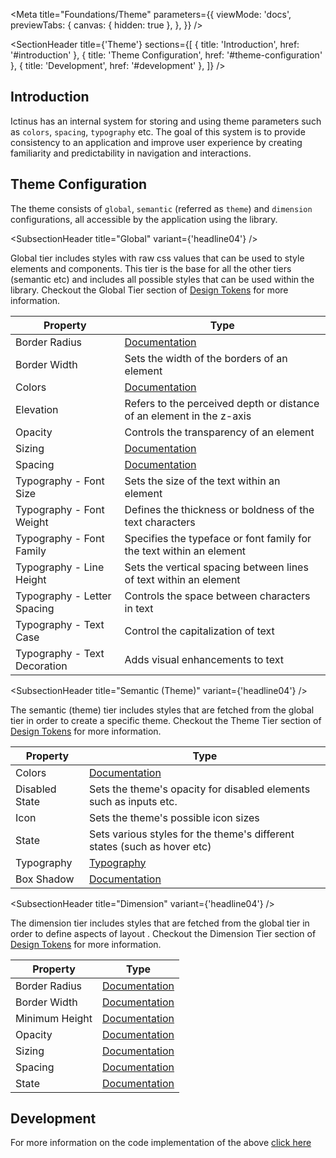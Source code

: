 
<Meta
  title="Foundations/Theme"
  parameters={{
    viewMode: 'docs',
    previewTabs: {
      canvas: { hidden: true },
    },
  }}
/>

<SectionHeader
  title={'Theme'}
  sections={[
    { title: 'Introduction', href: '#introduction' },
    { title: 'Theme Configuration', href: '#theme-configuration' },
    { title: 'Development', href: '#development' },
  ]}
/>

## Introduction

Ictinus has an internal system for storing and using theme parameters such as `colors`, `spacing`, `typography` etc. The goal of this system is to provide consistency to an application and improve user experience by creating familiarity and predictability in navigation and interactions.

## Theme Configuration

The theme consists of `global`, `semantic` (referred as `theme`) and `dimension` configurations, all accessible by the application using the library.

<SubsectionHeader title="Global" variant={'headline04'} />

Global tier includes styles with raw css values that can be used to style elements and components. This tier is the base for all the other tiers (semantic etc) and includes all possible styles that can be used within the library. Checkout the Global Tier section of [Design Tokens](../?path=/docs/foundations-design-tokens-about--overview) for more information.

<div className="documentation-table">

| Property                     | Type                                                                                     |
| ---------------------------- | ---------------------------------------------------------------------------------------- |
| Border Radius                | [Documentation](../?path=/docs/foundations-design-tokens-global-border-radius--overview) |
| Border Width                 | Sets the width of the borders of an element                                              |
| Colors                       | [Documentation](../?path=/docs/foundations-design-tokens-global-colors--overview)        |
| Elevation                    | Refers to the perceived depth or distance of an element in the z-axis                    |
| Opacity                      | Controls the transparency of an element                                                  |
| Sizing                       | [Documentation](../?path=/docs/foundations-design-tokens-global-sizing--overview)        |
| Spacing                      | [Documentation](../?path=/docs/foundations-design-tokens-global-spacing--overview)       |
| Typography - Font Size       | Sets the size of the text within an element                                              |
| Typography - Font Weight     | Defines the thickness or boldness of the text characters                                 |
| Typography - Font Family     | Specifies the typeface or font family for the text within an element                     |
| Typography - Line Height     | Sets the vertical spacing between lines of text within an element                        |
| Typography - Letter Spacing  | Controls the space between characters in text                                            |
| Typography - Text Case       | Control the capitalization of text                                                       |
| Typography - Text Decoration | Adds visual enhancements to text                                                         |

</div>

<SubsectionHeader title="Semantic (Theme)" variant={'headline04'} />

The semantic (theme) tier includes styles that are fetched from the global tier in order to create a specific theme. Checkout the Theme Tier section of [Design Tokens](../?path=/docs/foundations-design-tokens-about--overview) for more information.

<div className="documentation-table">

| Property       | Type                                                                                    |
| -------------- | --------------------------------------------------------------------------------------- |
| Colors         | [Documentation](../?path=/docs/foundations-design-tokens-semantic-colors--overview)     |
| Disabled State | Sets the theme's opacity for disabled elements such as inputs etc.                      |
| Icon           | Sets the theme's possible icon sizes                                                    |
| State          | Sets various styles for the theme's different states (such as hover etc)                |
| Typography     | [Typography](../?path=/docs/foundations-design-tokens-semantic-typography--overview)    |
| Box Shadow     | [Documentation](../?path=/docs/foundations-design-tokens-semantic-box-shadow--overview) |

</div>

<SubsectionHeader title="Dimension" variant={'headline04'} />

The dimension tier includes styles that are fetched from the global tier in order to define aspects of layout . Checkout the Dimension Tier section of [Design Tokens](../?path=/docs/foundations-design-tokens-about--overview) for more information.

<div className="documentation-table">

| Property       | Type                                                                                         |
| -------------- | -------------------------------------------------------------------------------------------- |
| Border Radius  | [Documentation](../?path=/docs/foundations-design-tokens-dimension-border-radius--overview)  |
| Border Width   | [Documentation](../?path=/docs/foundations-design-tokens-dimension-border-width--overview)   |
| Minimum Height | [Documentation](../?path=/docs/foundations-design-tokens-dimension-minimum-height--overview) |
| Opacity        | [Documentation](../?path=/docs/foundations-design-tokens-dimension-opacity--overview)        |
| Sizing         | [Documentation](../?path=/docs/foundations-design-tokens-dimension-sizing--overview)         |
| Spacing        | [Documentation](../?path=/docs/foundations-design-tokens-dimension-spacing--overview)        |
| State          | [Documentation](../?path=/docs/foundations-design-tokens-dimension-state--overview)          |

</div>

## Development

For more information on the code implementation of the above [click here](../?path=/docs/utilities-theme-utilities--overview)
